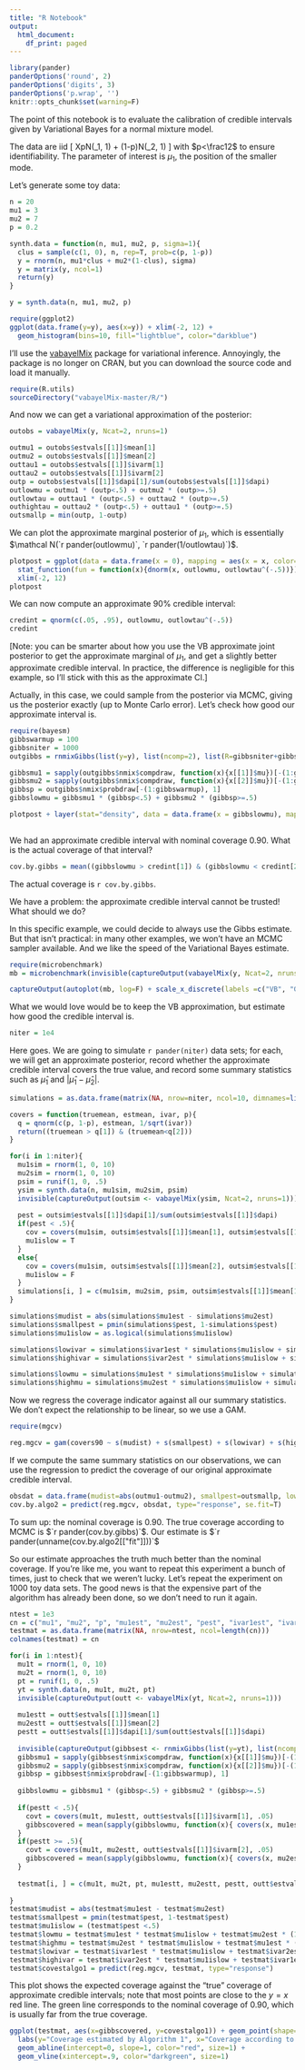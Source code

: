 ```yaml
---
title: "R Notebook"
output:
  html_document:
    df_print: paged
---
```


```r
library(pander)
panderOptions('round', 2)
panderOptions('digits', 3)
panderOptions('p.wrap', '')
knitr::opts_chunk$set(warning=F)
```


The point of this notebook is to evaluate the calibration of credible intervals given by Variational Bayes for a normal mixture model. 

The data are iid
\[ 
X\sim p\mathcal N(\mu_1, 1) + (1-p)\mathcal N(\mu_2, 1)
\]
with $p<\frac12$ to ensure identifiability. The parameter of interest is $\mu_1$, the position of the smaller mode.

Let's generate some toy data:
```r
n = 20
mu1 = 3
mu2 = 7
p = 0.2

synth.data = function(n, mu1, mu2, p, sigma=1){
  clus = sample(c(1, 0), n, rep=T, prob=c(p, 1-p))
  y = rnorm(n, mu1*clus + mu2*(1-clus), sigma)
  y = matrix(y, ncol=1)
  return(y)
}

y = synth.data(n, mu1, mu2, p)
```

```r
require(ggplot2)
ggplot(data.frame(y=y), aes(x=y)) + xlim(-2, 12) +
  geom_histogram(bins=10, fill="lightblue", color="darkblue")
```

I'll use the [vabayelMix](https://github.com/cran/vabayelMix) package for variational inference. Annoyingly, the package is no longer on CRAN, but you can download the source code and load it manually.

```r
require(R.utils)
sourceDirectory("vabayelMix-master/R/")
```

And now we can get a variational approximation of the posterior:
```r
outobs = vabayelMix(y, Ncat=2, nruns=1)
```

```r
outmu1 = outobs$estvals[[1]]$mean[1] 
outmu2 = outobs$estvals[[1]]$mean[2] 
outtau1 = outobs$estvals[[1]]$ivarm[1] 
outtau2 = outobs$estvals[[1]]$ivarm[2]
outp = outobs$estvals[[1]]$dapi[1]/sum(outobs$estvals[[1]]$dapi)
outlowmu = outmu1 * (outp<.5) + outmu2 * (outp>=.5)
outlowtau = outtau1 * (outp<.5) + outtau2 * (outp>=.5) 
outhightau = outtau2 * (outp<.5) + outtau1 * (outp>=.5) 
outsmallp = min(outp, 1-outp)
```

We can plot the approximate marginal posterior of $\mu_1$, which is essentially $\mathcal N(`r pander(outlowmu)`, `r pander(1/outlowtau)`)$.

```r
plotpost = ggplot(data = data.frame(x = 0), mapping = aes(x = x, color="VB")) +
  stat_function(fun = function(x){dnorm(x, outlowmu, outlowtau^(-.5))}) +
  xlim(-2, 12)
plotpost
```

We can now compute an approximate 90% credible interval:
```r
credint = qnorm(c(.05, .95), outlowmu, outlowtau^(-.5))
credint
```
[Note: you can be smarter about how you use the VB approximate joint posterior to get the approximate marginal of $\mu_1$, and get a slightly better approximate credible interval. In practice, the difference is negligible for this example, so I'll stick with this as the approximate CI.]


Actually, in this case, we could sample from the posterior via MCMC, giving us the posterior exactly (up to Monte Carlo error). Let's check how good our approximate interval is.

```r
require(bayesm)
gibbswarmup = 100
gibbsniter = 1000
outgibbs = rnmixGibbs(list(y=y), list(ncomp=2), list(R=gibbsniter+gibbswarmup, nprint=0))
```

```r
gibbsmu1 = sapply(outgibbs$nmix$compdraw, function(x){x[[1]]$mu})[-(1:gibbswarmup)]
gibbsmu2 = sapply(outgibbs$nmix$compdraw, function(x){x[[2]]$mu})[-(1:gibbswarmup)]
gibbsp = outgibbs$nmix$probdraw[-(1:gibbswarmup), 1]
gibbslowmu = gibbsmu1 * (gibbsp<.5) + gibbsmu2 * (gibbsp>=.5)

plotpost + layer(stat="density", data = data.frame(x = gibbslowmu), mapping = aes(x = x, color="Gibbs"), geom="path", position="identity")
  
```

We had an approximate credible interval with nominal coverage $0.90$. What is the actual coverage of that interval?

```r
cov.by.gibbs = mean((gibbslowmu > credint[1]) & (gibbslowmu < credint[2]))
```

The actual coverage is `r cov.by.gibbs`.

We have a problem: the approximate credible interval cannot be trusted! What should we do?

In this specific example, we could decide to always use the Gibbs estimate. But that isn't practical: in many other examples, we won't have an MCMC sampler available. And we like the speed of the Variational Bayes estimate.

```r
require(microbenchmark)
mb = microbenchmark(invisible(captureOutput(vabayelMix(y, Ncat=2, nruns=1))), invisible(captureOutput(rnmixGibbs(list(y=y), list(ncomp=2), list(R=gibbsniter+gibbswarmup, nprint=0)))))

captureOutput(autoplot(mb, log=F) + scale_x_discrete(labels =c("VB", "Gibbs")))
```

What we would love would be to keep the VB approximation, but estimate how good the credible interval is.

```r
niter = 1e4
```


Here goes. We are going to simulate `r pander(niter)` data sets; for each, we will get an approximate posterior, record whether the approximate credible interval covers the true value, and record some summary statistics such as $\hat\mu_1$ and $|\hat\mu_1-\hat\mu_2|$.

```r
simulations = as.data.frame(matrix(NA, nrow=niter, ncol=10, dimnames=list(NULL, c("mu1true", "mu2true", "ptrue", "mu1est", "mu2est", "ivar1est", "ivar2est", "pest", "mu1islow", "covers90"))))

covers = function(truemean, estmean, ivar, p){
  q = qnorm(c(p, 1-p), estmean, 1/sqrt(ivar))
  return((truemean > q[1]) & (truemean<q[2]))
}

for(i in 1:niter){
  mu1sim = rnorm(1, 0, 10)
  mu2sim = rnorm(1, 0, 10)
  psim = runif(1, 0, .5)
  ysim = synth.data(n, mu1sim, mu2sim, psim)
  invisible(captureOutput(outsim <- vabayelMix(ysim, Ncat=2, nruns=1)))
  
  pest = outsim$estvals[[1]]$dapi[1]/sum(outsim$estvals[[1]]$dapi)
  if(pest < .5){
    cov = covers(mu1sim, outsim$estvals[[1]]$mean[1], outsim$estvals[[1]]$ivarm[1], .05)
    mu1islow = T
  }
  else{
    cov = covers(mu1sim, outsim$estvals[[1]]$mean[2], outsim$estvals[[1]]$ivarm[2], .05)
    mu1islow = F
  }
  simulations[i, ] = c(mu1sim, mu2sim, psim, outsim$estvals[[1]]$mean[1], outsim$estvals[[1]]$mean[2], outsim$estvals[[1]]$ivarm[1], outsim$estvals[[1]]$ivarm[2], pest, mu1islow, cov)
}

simulations$mudist = abs(simulations$mu1est - simulations$mu2est)
simulations$smallpest = pmin(simulations$pest, 1-simulations$pest)
simulations$mu1islow = as.logical(simulations$mu1islow)

simulations$lowivar = simulations$ivar1est * simulations$mu1islow + simulations$ivar2est * (1-simulations$mu1islow)
simulations$highivar = simulations$ivar2est * simulations$mu1islow + simulations$ivar1est * (1-simulations$mu1islow)

simulations$lowmu = simulations$mu1est * simulations$mu1islow + simulations$mu2est * (1-simulations$mu1islow)
simulations$highmu = simulations$mu2est * simulations$mu1islow + simulations$mu1est * (1-simulations$mu1islow)
```

Now we regress the coverage indicator against all our summary statistics. We don't expect the relationship to be linear, so we use a GAM.


```r
require(mgcv)
```


```r
reg.mgcv = gam(covers90 ~ s(mudist) + s(smallpest) + s(lowivar) + s(highivar) + s(I(1/lowivar)) + s(I(1/highivar)) + te(mudist, smallpest, lowivar), family="binomial", data=simulations)
```

If we compute the same summary statistics on our observations, we can use the regression to predict the coverage of our original approximate credible interval.

```r
obsdat = data.frame(mudist=abs(outmu1-outmu2), smallpest=outsmallp, lowivar=outlowtau, highivar=outhightau)
cov.by.algo2 = predict(reg.mgcv, obsdat, type="response", se.fit=T)
```

To sum up: the nominal coverage is $0.90$.
The true coverage according to MCMC is $`r pander(cov.by.gibbs)`$.
Our estimate is $`r pander(unname(cov.by.algo2[["fit"]]))`$ 
<!-- (95% interval: $[`r pander(unname(cov.by.algo2[["fit"]] - 1.96 * cov.by.algo2[["se.fit"]]))` \, ; \, `r pander(unname(cov.by.algo2[["fit"]] + 1.96 * cov.by.algo2[["se.fit"]]))`]$.) -->

So our estimate approaches the truth much better than the nominal coverage. If you're like me, you want to repeat this experiment a bunch of times, just to check that we weren't lucky. Let's repeat the experiment on 1000 toy data sets. The good news is that the expensive part of the algorithm has already been done, so we don't need to run it again.

```r
ntest = 1e3
cn = c("mu1", "mu2", "p", "mu1est", "mu2est", "pest", "ivar1est", "ivar2est", "covered", "gibbscovered")
testmat = as.data.frame(matrix(NA, nrow=ntest, ncol=length(cn)))
colnames(testmat) = cn

for(i in 1:ntest){
  mu1t = rnorm(1, 0, 10)
  mu2t = rnorm(1, 0, 10)
  pt = runif(1, 0, .5)
  yt = synth.data(n, mu1t, mu2t, pt)
  invisible(captureOutput(outt <- vabayelMix(yt, Ncat=2, nruns=1)))
  
  mu1estt = outt$estvals[[1]]$mean[1]
  mu2estt = outt$estvals[[1]]$mean[2]
  pestt = outt$estvals[[1]]$dapi[1]/sum(outt$estvals[[1]]$dapi)
  
  invisible(captureOutput(gibbsest <- rnmixGibbs(list(y=yt), list(ncomp=2), list(R=gibbsniter+gibbswarmup, nprint=0))))
  gibbsmu1 = sapply(gibbsest$nmix$compdraw, function(x){x[[1]]$mu})[-(1:gibbswarmup)]
  gibbsmu2 = sapply(gibbsest$nmix$compdraw, function(x){x[[2]]$mu})[-(1:gibbswarmup)]
  gibbsp = gibbsest$nmix$probdraw[-(1:gibbswarmup), 1]
  
  gibbslowmu = gibbsmu1 * (gibbsp<.5) + gibbsmu2 * (gibbsp>=.5)
  
  if(pestt < .5){ 
    covt = covers(mu1t, mu1estt, outt$estvals[[1]]$ivarm[1], .05)
    gibbscovered = mean(sapply(gibbslowmu, function(x){ covers(x, mu1estt, outt$estvals[[1]]$ivarm[1], .05) }))
  }
  if(pestt >= .5){
    covt = covers(mu1t, mu2estt, outt$estvals[[1]]$ivarm[2], .05)
    gibbscovered = mean(sapply(gibbslowmu, function(x){ covers(x, mu2estt, outt$estvals[[1]]$ivarm[2], .05) }))
  }
  
  testmat[i, ] = c(mu1t, mu2t, pt, mu1estt, mu2estt, pestt, outt$estvals[[1]]$ivarm, covt, gibbscovered)
  
}
testmat$mudist = abs(testmat$mu1est - testmat$mu2est)
testmat$smallpest = pmin(testmat$pest, 1-testmat$pest)
testmat$mu1islow = (testmat$pest <.5)
testmat$lowmu = testmat$mu1est * testmat$mu1islow + testmat$mu2est * (1-testmat$mu1islow)
testmat$highmu = testmat$mu2est * testmat$mu1islow + testmat$mu1est * (1-testmat$mu1islow)
testmat$lowivar = testmat$ivar1est * testmat$mu1islow + testmat$ivar2est * (1-testmat$mu1islow)
testmat$highivar = testmat$ivar2est * testmat$mu1islow + testmat$ivar1est * (1-testmat$mu1islow)
testmat$covestalgo1 = predict(reg.mgcv, testmat, type="response")
```

This plot shows the expected coverage against the "true" coverage of approximate credible intervals; note that most points are close to the $y=x$ red line. The green line corresponds to the nominal coverage of $0.90$, which is usually far from the true coverage.

```r
ggplot(testmat, aes(x=gibbscovered, y=covestalgo1)) + geom_point(shape=23) +
  labs(y="Coverage estimated by Algorithm 1", x="Coverage according to Gibbs sampler") +
  geom_abline(intercept=0, slope=1, color="red", size=1) +
  geom_vline(xintercept=.9, color="darkgreen", size=1)
```

